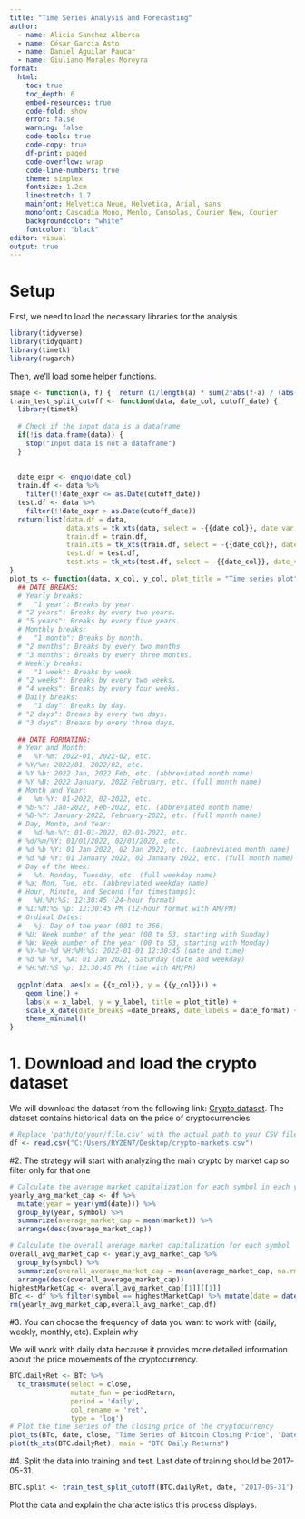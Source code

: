 ```yaml
---
title: "Time Series Analysis and Forecasting"
author: 
  - name: Alicia Sanchez Alberca
  - name: César García Asto
  - name: Daniel Aguilar Paucar
  - name: Giuliano Morales Moreyra
format: 
  html:
    toc: true
    toc_depth: 6
    embed-resources: true
    code-fold: show
    error: false
    warning: false
    code-tools: true
    code-copy: true
    df-print: paged
    code-overflow: wrap
    code-line-numbers: true
    theme: simplex
    fontsize: 1.2em
    linestretch: 1.7
    mainfont: Helvetica Neue, Helvetica, Arial, sans
    monofont: Cascadia Mono, Menlo, Consolas, Courier New, Courier
    backgroundcolor: "white"
    fontcolor: "black"
editor: visual
output: true
---
```


# Setup
First, we need to load the necessary libraries for the analysis.
```r
library(tidyverse)
library(tidyquant)
library(timetk)
library(rugarch)
```
Then, we'll load some helper functions.
```r
smape <- function(a, f) {  return (1/length(a) * sum(2*abs(f-a) / (abs(a)+abs(f))*100))}
train_test_split_cutoff <- function(data, date_col, cutoff_date) {
  library(timetk)
  
  # Check if the input data is a dataframe
  if(!is.data.frame(data)) {
    stop("Input data is not a dataframe")
  }
  
  
  date_expr <- enquo(date_col)
  train.df <- data %>%
    filter(!!date_expr <= as.Date(cutoff_date))
  test.df <- data %>%
    filter(!!date_expr > as.Date(cutoff_date))
  return(list(data.df = data,
              data.xts = tk_xts(data, select = -{{date_col}}, date_var = {{date_col}}),
              train.df = train.df,
              train.xts = tk_xts(train.df, select = -{{date_col}}, date_var = {{date_col}}),
              test.df = test.df,
              test.xts = tk_xts(test.df, select = -{{date_col}}, date_var = {{date_col}})))
} 
plot_ts <- function(data, x_col, y_col, plot_title = "Time series plot", x_label = "Date", y_label = "Values",date_breaks = "1 month",date_format = "%m-%Y") {
  ## DATE BREAKS:
  # Yearly breaks:
  #   "1 year": Breaks by year.
  # "2 years": Breaks by every two years.
  # "5 years": Breaks by every five years.
  # Monthly breaks:
  #   "1 month": Breaks by month.
  # "2 months": Breaks by every two months.
  # "3 months": Breaks by every three months.
  # Weekly breaks:
  #   "1 week": Breaks by week.
  # "2 weeks": Breaks by every two weeks.
  # "4 weeks": Breaks by every four weeks.
  # Daily breaks:
  #   "1 day": Breaks by day.
  # "2 days": Breaks by every two days.
  # "3 days": Breaks by every three days.
  
  ## DATE FORMATING:
  # Year and Month:
  #   %Y-%m: 2022-01, 2022-02, etc.
  # %Y/%m: 2022/01, 2022/02, etc.
  # %Y %b: 2022 Jan, 2022 Feb, etc. (abbreviated month name)
  # %Y %B: 2022 January, 2022 February, etc. (full month name)
  # Month and Year:
  #   %m-%Y: 01-2022, 02-2022, etc.
  # %b-%Y: Jan-2022, Feb-2022, etc. (abbreviated month name)
  # %B-%Y: January-2022, February-2022, etc. (full month name)
  # Day, Month, and Year:
  #   %d-%m-%Y: 01-01-2022, 02-01-2022, etc.
  # %d/%m/%Y: 01/01/2022, 02/01/2022, etc.
  # %d %b %Y: 01 Jan 2022, 02 Jan 2022, etc. (abbreviated month name)
  # %d %B %Y: 01 January 2022, 02 January 2022, etc. (full month name)
  # Day of the Week:
  #   %A: Monday, Tuesday, etc. (full weekday name)
  # %a: Mon, Tue, etc. (abbreviated weekday name)
  # Hour, Minute, and Second (for timestamps):
  #   %H:%M:%S: 12:30:45 (24-hour format)
  # %I:%M:%S %p: 12:30:45 PM (12-hour format with AM/PM)
  # Ordinal Dates:
  #   %j: Day of the year (001 to 366)
  # %U: Week number of the year (00 to 53, starting with Sunday)
  # %W: Week number of the year (00 to 53, starting with Monday)
  # %Y-%m-%d %H:%M:%S: 2022-01-01 12:30:45 (date and time)
  # %d %b %Y, %A: 01 Jan 2022, Saturday (date and weekday)
  # %H:%M:%S %p: 12:30:45 PM (time with AM/PM)
  
  ggplot(data, aes(x = {{x_col}}, y = {{y_col}})) +
    geom_line() +
    labs(x = x_label, y = y_label, title = plot_title) +
    scale_x_date(date_breaks =date_breaks, date_labels = date_format) + 
    theme_minimal()
}
```
# 1.  Download and load the crypto dataset
We will download the dataset from the following link: [Crypto dataset](https://www.kaggle.com/sudalairajkumar/cryptocurrencypricehistory).
The dataset contains historical data on the price of cryptocurrencies.
```r
# Replace 'path/to/your/file.csv' with the actual path to your CSV file
df <- read.csv("C:/Users/RYZEN7/Desktop/crypto-markets.csv")
```


#2. The strategy will start with analyzing the main crypto by market cap so filter only for that one

```r
# Calculate the average market capitalization for each symbol in each year
yearly_avg_market_cap <- df %>%
  mutate(year = year(ymd(date))) %>%
  group_by(year, symbol) %>%
  summarize(average_market_cap = mean(market)) %>% 
  arrange(desc(average_market_cap))

# Calculate the overall average market capitalization for each symbol
overall_avg_market_cap <- yearly_avg_market_cap %>%
  group_by(symbol) %>%
  summarize(overall_average_market_cap = mean(average_market_cap, na.rm = TRUE)) %>%
  arrange(desc(overall_average_market_cap))
highestMarketCap <- overall_avg_market_cap[[1]][[1]]
BTc <- df %>% filter(symbol == highestMarketCap) %>% mutate(date = date(date))
rm(yearly_avg_market_cap,overall_avg_market_cap,df)
```

#3. You can choose the frequency of data you want to work with (daily, weekly, monthly, etc). Explain why

We will work with daily data because it provides more detailed information about the price movements of the cryptocurrency.
```r
BTC.dailyRet <- BTc %>%
  tq_transmute(select = close,
               mutate_fun = periodReturn,
               period = 'daily',
               col_rename = 'ret',
               type = 'log')
# Plot the time series of the closing price of the cryptocurrency
plot_ts(BTc, date, close, "Time Series of Bitcoin Closing Price", "Date", "Closing Price (USD)")
plot(tk_xts(BTC.dailyRet), main = "BTC Daily Returns")
```
#4. Split the data into training and test. Last date of training should be 2017-05-31.

```r
BTC.split <- train_test_split_cutoff(BTC.dailyRet, date, '2017-05-31')
```

Plot the data and explain the characteristics this process displays.

